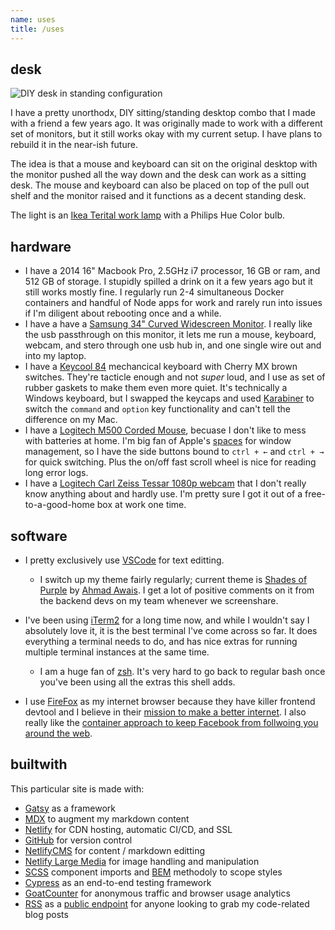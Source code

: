 ```yaml
---
name: uses
title: /uses
---
```

## desk

<img src="desk-2019.jpg" alt="DIY desk in standing configuration" data-caption="" data-align="full" data-small="false" />

I have a pretty unorthodx, DIY sitting/standing desktop combo that I made with a friend a few years ago. It was originally made to work with a different set of monitors, but it still works okay with my current setup. I have plans to rebuild it in the near-ish future.

The idea is that a mouse and keyboard can sit on the original desktop with the monitor pushed all the way down and the desk can work as a sitting desk. The mouse and keyboard can also be placed on top of the pull out shelf and the monitor raised and it functions as a decent standing desk.

The light is an [Ikea Terital work lamp](https://www.ikea.com/us/en/p/tertial-work-lamp-with-led-bulb-blue-30448032/) with a Philips Hue Color bulb.

## hardware

* I have a 2014 16" Macbook Pro, 2.5GHz i7 processor, 16 GB or ram, and 512 GB of storage. I stupidly spilled a drink on it a few years ago but it still works mostly fine. I regularly run 2-4 simultaneous Docker containers and handful of Node apps for work and rarely run into issues if I'm diligent about rebooting once and a while.
* I have a have a [Samsung 34" Curved Widescreen Monitor](https://www.samsung.com/us/computing/monitors/curved/34--cf791-wqhd-monitor-lc34f791wqnxza/). I really like the usb passthrough on this monitor, it lets me run a mouse, keyboard, webcam, and stero through one usb hub in, and one single wire out and into my laptop.
* I have a [Keycool 84](https://drop.com/buy/keycool-84-2s-mechanical-keyboard) mechancical keyboard with Cherry MX brown switches. They're tacticle enough and not *super* loud, and I use as set of rubber gaskets to make them even more quiet. It's technically a Windows keyboard, but I swapped the keycaps and used [Karabiner](https://karabiner-elements.pqrs.org/) to switch the `command` and `option` key functionality and can't tell the difference on my Mac.
* I have a [Logitech M500 Corded Mouse](https://www.logitech.com/en-us/product/corded-mouse-m500), becuase I don't like to mess with batteries at home. I'm big fan of Apple's [spaces](https://support.apple.com/guide/mac-help/work-in-multiple-spaces-mh14112/mac) for window management, so I have the side buttons bound to `ctrl + ←` and `ctrl + →` for quick switching. Plus the on/off fast scroll wheel is nice for reading long error logs.
* I have a [Logitech Carl Zeiss Tessar 1080p webcam](https://www.logitech.com/en-us/product/hd-pro-webcam-c920) that I don't really know anything about and hardly use. I'm pretty sure I got it out of a free-to-a-good-home box at work one time.

<!-- waccom board - Bamboo capture, so old its not even on their website anymore but I like it a lot. -->

## software

* I pretty exclusively use [VSCode](https://code.visualstudio.com/) for text editting.

  * I switch up my theme fairly regularly; current theme is [Shades of Purple](https://marketplace.visualstudio.com/items?itemName=ahmadawais.shades-of-purple) by [Ahmad Awais](https://ahmadawais.com/). I get a lot of positive comments on it from the backend devs on my team whenever we screenshare.
* I've been using [iTerm2](https://www.iterm2.com/) for a long time now, and while I wouldn't say I absolutely love it, it is the best terminal I've come across so far. It does everything a terminal needs to do, and has nice extras for running multiple terminal instances at the same time.

  * I am a huge fan of [zsh](https://ohmyz.sh/). It's very hard to go back to regular bash once you've been using all the extras this shell adds.
* I use [FireFox](https://www.mozilla.org/en-US/firefox/new/) as my internet browser because they have killer frontend devtool and I believe in their [mission to make a better internet](https://www.mozilla.org/en-US/mission/). I also really like the [container approach to keep Facebook from follwoing you around the web](https://support.mozilla.org/en-US/kb/facebook-container-prevent-facebook-tracking).

## builtwith

This particular site is made with:

* [Gatsy](https://www.gatsbyjs.org/) as a framework
* [MDX](https://mdxjs.com/) to augment my markdown content
* [Netlify](https://www.netlify.com/) for CDN hosting, automatic CI/CD, and SSL
* [GitHub](https://github.com/ryanfiller/portfolio-gatsby-v2) for version control
* [NetlifyCMS](https://www.netlifycms.org/) for content / markdown editting
* [Netlify Large Media](https://www.netlify.com/products/large-media/) for image handling and manipulation
* [SCSS](https://sass-lang.com/) component imports and [BEM](http://getbem.com/) methodoly to scope styles
* [Cypress](https://www.cypress.io/) as an end-to-end testing framework
* [GoatCounter](https://www.goatcounter.com/) for anonymous traffic and browser usage analytics
* [RSS](https://en.wikipedia.org/wiki/RSS) as a [public endpoint](/blog/code.rss.xml) for anyone looking to grab my code-related blog posts

<!-- ## smarthome?

nas

plex

hue

orbi -->

<!-- ## skillz

javascript

react

css

scss

photoshop

illustrator -->

<!-- ## EDC?

notebook

favorite pen

knife!

key thing!

phone! phone case! -->

<!-- ## doesn't use?

amazon

facebook

barilla pasta -->